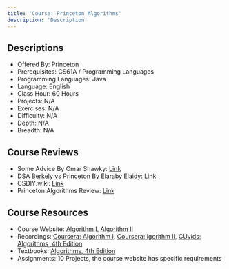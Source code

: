 ```yaml
---
title: 'Course: Princeton Algorithms'
description: 'Description'
---
```


## Descriptions

-   Offered By: Princeton
-   Prerequisites: CS61A / Programming Languages
-   Programming Languages: Java
-   Language: English
-   Class Hour: 60 Hours
-   Projects: N/A
-   Exercises: N/A
-   Difficulty: N/A
-   Depth: N/A
-   Breadth: N/A

## Course Reviews

-   Some Advice By Omar Shawky: [Link](/blog/2022/03/23/course-princeton-advice-omar-shawky)
-   DSA Berkely vs Princeton By Elaraby Elaidy: [Link](/blog/2022/07/04/dsa-berkeley-vs-princeton-elaraby-elaidy)
-   CSDIY.wiki: [Link](https://csdiy.wiki/en/%E6%95%B0%E6%8D%AE%E7%BB%93%E6%9E%84%E4%B8%8E%E7%AE%97%E6%B3%95/Algo/)
-   Princeton Algorithms Review: [Link](https://github.com/OmarShawky1/ACU/issues/1)

## Course Resources

-   Course Website: [Algorithm I](https://www.coursera.org/learn/algorithms-part1), [Algorithm II](https://www.coursera.org/learn/algorithms-part2)
-   Recordings: [Coursera: Algorithm I](https://www.coursera.org/learn/algorithms-part1), [Coursera: lgorithm II](https://www.coursera.org/learn/algorithms-part2), [CUvids: Algorithms, 4th Edition](https://cuvids.io/app/course/2/)
-   Textbooks: [Algorithms, 4th Edition](https://algs4.cs.princeton.edu/home/)
-   Assignments: 10 Projects, the course website has specific requirements
